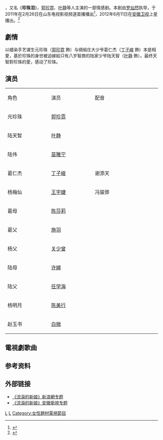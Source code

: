 {{电视节目信息框
| 颜色 = #F5DA81
| 名稱 = 流泪的新娘
| 別名 = 珍珠淚
| 英文名称 = ''Tears of the Bride''
| 圖片 = [[file:tears_of_the_bride.jpg|200px]]
| 圖說 = 电视剧海报
| 分類 = 民初
| 原創者 =
| 編劇 = 
| 導演 = [[罗灿然|罗灿然]]
| 演出 = [[郭珍霓|郭珍霓]]、[[叶静|叶静]]、[[陈莎莉|陈莎莉]]、<br>[[王宇婕|王宇婕]]、[[丁子峻|丁子峻]]
| 旁白 = 
| 主題曲 = 《流泪的新娘》NIKO
| 片尾曲 = 《浮世梦》朱洁
| 插曲 = 
| 國家 = {{CHN}}
| 語言 = [[普通话|普通话]]
| 季數 = 
| 集數 = 27集
| 每集列表 = 
| 製片人 = 
| 執行製片 = 
| 制作公司 = [[海润影视|海润影视]]
| 拍攝地 = 
| 攝像 = 
| 每集長 = 
| 頻道 = [[安徽卫视|安徽卫视]]
| 視頻制式 =
| 音頻制式 =
| 首播國家 = {{CHN}}   
| 開始 = {{start date|2012|6|11}}
| 結束 = 
| 相關劇集 = 
| 官方網站 = 
}}
{{engname|《'''流泪的新娘'''》|Tears of the Bride}}，又名《'''珍珠泪'''》，[[郭珍霓|郭珍霓]]、[[叶静|叶静]]等人主演的一部情感剧。本剧由[[罗灿然|罗灿然]]执导，于2011年在2月26日在山东电视影视频道首播播出<ref>{{cite web|title=《流泪的新娘》安徽卫视热播泪点不断|url=http://ent.qq.com/a/20110228/000621.htm|publisher=腾讯娱乐|date=2011-02-28|access-date=2013-07-15|archive-date=2016-10-18|archive-url=https://web.archive.org/web/20161018193315/http://ent.qq.com/a/20110228/000621.htm|dead-url=no}}</ref>，2012年6月11日在[[安徽卫视|安徽卫视]]上星播出。<ref>{{cite web|title=《流泪的新娘》安徽卫视热播泪点不断|url=http://ent.sina.com.cn/v/m/2012-06-18/11293661025.shtml|publisher=新浪|accessdate=2012-07-20|archive-date=2016-10-09|archive-url=https://web.archive.org/web/20161009163626/http://ent.sina.com.cn/v/m/2012-06-18/11293661025.shtml|dead-url=no}}</ref>

==劇情==
以蜡染手艺谋生元珍珠（[[郭珍霓|郭珍霓]] 飾）与绸缎庄大少爷葛仁杰（[[丁子峻|丁子峻]] 飾）本是相愛，基於珍珠的身世被迫嫁給只有八岁智商的陆家少爷陆天智（[[叶静|叶静]] 飾）。最终天智對珍珠的愛，感动了珍珠。

==演员==
{| class="wikitable" width="50%"
|- style="background:cornflowerblue; color:white" align=center
| style="width:10%"|角色 || style="width:10%"|演员 || style="width:15%"|配音
|-
| 元珍珠 || [[郭珍霓|郭珍霓]] || 
|-
| 陆天智 || [[叶静|叶静]]|| 
|-
| 陆伟 || [[苗雅宁|苗雅宁]]|| 
|-
| 葛仁杰 ||[[丁子峻|丁子峻]] || 谢添天
|-
| 杨梅仙 || [[王宇婕|王宇婕]] || 冯骏骅
|-
| 葛母 || [[陈莎莉|陈莎莉]] || 
|-
| 葛父 || [[施羽|施羽]] || 
|-
| 杨父 ||[[关少曾|关少曾]]|| 
|-
| 陆母 || [[许娣|许娣]]|| 
|-
| 陆父 || [[任学海|任学海]] || 
|-
| 杨明月 || [[陈美行|陈美行]] || 
|-
| 赵玉书 || [[白微|白微]] || 
|}

==電視劇歌曲==
{{Tracklist 
| collapsed       = 
| headline        = 
| extra_column    = 演唱
| total_length    = 
| all_writing     = 
| all_lyrics      = 
| all_music       =

| title1          = 《流淚的新娘》
| note1           = 片頭曲
| writer1         =  
| lyrics1         = [[林劲松|林劲松]] 
| music1          = [[江建谊|江建谊]]、[[林铭心|林铭心]]
| arranger1       = 
| extra1          = [[NIKO|NIKO]]

| title2          = 《浮世夢》
| note2           = 片尾曲
| writer2         =  
| lyrics2         = [[钟陈|钟陈]] 
| music2          = [[杨昊东|杨昊东]]
| arranger2       = 
| extra2          = [[朱潔|朱潔]]
}}

==参考资料==
{{reflist}}

==外部链接==
* [http://ent.sina.com.cn/f/v/liuldxn/ 《流淚的新娘》新浪網专题] {{Wayback|url=http://ent.sina.com.cn/f/v/liuldxn/ |date=20201004024433 }}
* [https://web.archive.org/web/20130825084749/http://www.ahtv.cn/huod/2012/06/xzck/  《流淚的新娘》安徽衛視专题]

{{電視節目的變遷
|電視台={{CHN}}[[安徽广播电视台卫星频道|安徽卫视]]
|播放檔次=海豚第一剧场 每晚19:30
|節目名稱=流泪的新娘<br>（2012.06.11 - 2012.06.20）
|上一節目=[[金太郎的幸福生活|金太郎的幸福生活]]<br>（2012.05.22 - 2012.06.10）
|下一節目=[[血战长空|血战长空]]<br>（2012.06.21 - 2012.07.09）
}}

{{DEFAULTSORT:Liu流}}
{{安徽卫视电视剧}}
{{2011年中國大陸古裝/民初電視劇}}
[[Category:2011年中國電視劇集|L]]
[[Category:中华民国大陆时期背景电视剧|L]]
[[Category:女性題材電視節目|Category:女性題材電視節目]]